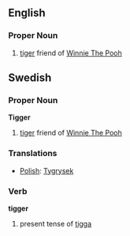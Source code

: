 ==English==
===Proper Noun===
{{wikipedia}}
# [[tiger]] friend of [[Winnie The Pooh]]
==Swedish==
===Proper Noun===

'''Tigger'''

# [[tiger]] friend of [[Winnie The Pooh]]

===Translations===
<!--*[[Finnish]]: [[Tiikeri]], [[Tikru]] (depending on translator. Latter being the original translation)--->
*[[Polish]]: [[Tygrysek]]

===Verb===
'''tigger'''

#present tense of [[tigga]]